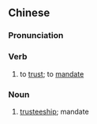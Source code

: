 ==Chinese==
{{zh-forms|s=托管}}

===Pronunciation===
{{zh-pron
|m=tuōguǎn
|c=tok3 gun2
|mn=thok-koán
|cat=v,n
}}

===Verb===
{{zh-verb}}

# to [[trust]]; to [[mandate]]

===Noun===
{{zh-noun}}

# [[trusteeship]]; mandate